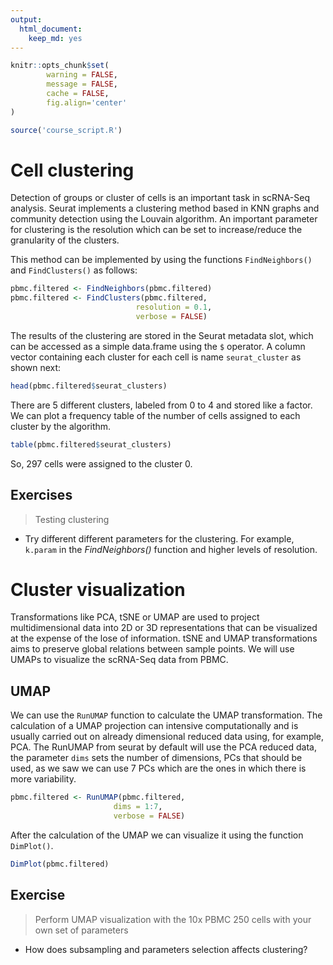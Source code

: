 ```yaml
---
output:
  html_document:
    keep_md: yes
---
```



```r
knitr::opts_chunk$set(
        warning = FALSE, 
        message = FALSE,
        cache = FALSE,
        fig.align='center'
)

source('course_script.R')
```

# Cell clustering


Detection of groups or cluster of cells is an important task in scRNA-Seq 
analysis. Seurat implements a clustering method based in KNN graphs and 
community detection using the Louvain algorithm. An important parameter
for clustering is the resolution which can be set to increase/reduce the
granularity of the clusters.

This method can be implemented by using the functions `FindNeighbors()` and
`FindClusters()` as follows:

```r
pbmc.filtered <- FindNeighbors(pbmc.filtered)
pbmc.filtered <- FindClusters(pbmc.filtered, 
                            resolution = 0.1, 
                            verbose = FALSE)
```


The results of the clustering are stored in the Seurat metadata slot, which
can be accessed as a simple data.frame using the `$` operator. A column vector
containing each cluster for each cell is name `seurat_cluster` as shown next:


```r
head(pbmc.filtered$seurat_clusters)
```


There are 5 different clusters, labeled from 0 to 4 and stored like a factor.
We can plot a frequency table of the number of cells assigned to each cluster
by the algorithm.


```r
table(pbmc.filtered$seurat_clusters) 
```

So, 297 cells were assigned to the cluster 0.

## Exercises

> Testing clustering 

 * Try different different parameters for the clustering. For example,
`k.param` in the *FindNeighbors()* function and higher levels of
resolution.



# Cluster visualization


Transformations like PCA, tSNE or UMAP are used to project multidimensional
data into 2D or 3D representations that can be visualized at the expense
of the lose of information. tSNE and UMAP transformations aims to preserve
global relations between sample points. We will use UMAPs to visualize the
scRNA-Seq data from PBMC.


## UMAP

We can use the `RunUMAP` function to calculate the UMAP transformation. The 
calculation of a UMAP projection can intensive computationally and is 
usually carried out on already dimensional reduced data using, for example,
PCA. The RunUMAP from seurat by default will use the PCA reduced data, the
parameter `dims` sets the number of dimensions, PCs that should be used, as
we saw we can use 7 PCs which are the ones in which there is more variability.


```r
pbmc.filtered <- RunUMAP(pbmc.filtered, 
                       dims = 1:7, 
                       verbose = FALSE)
```

After the calculation of the UMAP we can visualize it using the function
`DimPlot()`.


```r
DimPlot(pbmc.filtered)
```


## Exercise


> Perform UMAP visualization with the 10x PBMC 250 cells with your own set
of parameters

* How does subsampling and parameters selection affects clustering?
